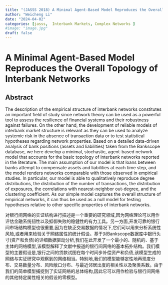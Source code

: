 ```yaml
---
title: "(JASSS 2018) A Minimal Agent-Based Model Reproduces the Overall Topology of Interbank Networks"
author: "Weicheng Li"
date: "2024-04-02"
categories: [jasss,  Interbank Markets, Complex Networks ]
#image: "image.jpg"
draft: false
---
```


# A Minimal Agent-Based Model Reproduces the Overall Topology of Interbank Networks

## Abstract

The description of the empirical structure of interbank networks constitutes an important field of study since network theory can be used as a powerful tool to assess the resilience of financial systems and their robustness against failures. On the other hand, the development of reliable models of interbank market structure is relevant as they can be used to analyze systemic risk in the absence of transaction data or to test statistical hypotheses regarding network properties. Based on a detailed data-driven analysis of bank positions (assets and liabilities) taken from the Bankscope database, we here develop a minimal, stochastic, agent-based network model that accounts for the basic topology of interbank networks reported in the literature. The main assumption of our model is that loans between banks attempt to compensate assets and liabilities at each time step, and the model renders networks comparable with those observed in empirical studies. In particular, our model is able to qualitatively reproduce degree distributions, the distribution of the number of transactions, the distribution of exposures, the correlations with nearest-neighbor out-degree, and the clustering coefficient. As our simple model captures the overall structure of empirical networks, it can thus be used as a null model for testing hypotheses relative to other specific properties of interbank networks.

对银行间网络的实证结构进行描述是一个重要的研究领域,因为网络理论可以用作评估金融系统韧性以及抵御失败的稳健性的有力工具。另一方面,开发可靠的银行间市场结构模型也很重要,因为在缺乏交易数据的情况下,它们可以用来分析系统性风险,或者用来检验关于网络属性的统计假设。基于对Bankscope数据库中银行头寸(资产和负债)的详细数据驱动分析,我们在此开发了一个最小的、随机的、基于主体的网络模型,该模型解释了文献中报道的银行间网络的基本拓扑结构。我们模型的主要假设是,银行之间的贷款试图在每个时间步补偿资产和负债,该模型生成的网络与实证研究中观察到的网络相当。特别地,我们的模型能够定性地再现度分布、交易数量分布、风险敞口分布、与最近邻居出度的相关性以及聚类系数。由于我们的简单模型捕捉到了实证网络的总体结构,因此它可以用作检验与银行间网络的其他特定属性相关的假设的零模型。